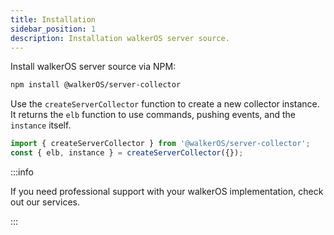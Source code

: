 ```yaml
---
title: Installation
sidebar_position: 1
description: Installation walkerOS server source.
---
```



<PackageLink github="packages/server/collector/" npm="@walkerOS/server-collector" />

Install walkerOS server source via NPM:

```bash
npm install @walkerOS/server-collector
```

Use the `createServerCollector` function to create a new collector instance. It returns
the `elb` function to
use&nbsp;<Link to="/docs/collectors/server-collector/commands">commands</Link>, pushing events,
and the `instance` itself.

```ts
import { createServerCollector } from '@walkerOS/server-collector';
const { elb, instance } = createServerCollector({});
```

:::info

If you need professional support with your walkerOS implementation, check out
our&nbsp;<Link to="/services">services</Link>.

:::

